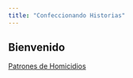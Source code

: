 ```yaml
---
title: "Confeccionando Historias"
---
```


## Bienvenido

[Patrones de Homicidios](patron_homicidios.qmd)

